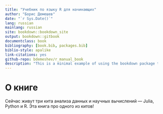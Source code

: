 ```yaml
--- 
title: "Учебник по языку R для начинающих"
author: "Борис Демешев"
date: "`r Sys.Date()`"
lang: russian
mainlang: russian
site: bookdown::bookdown_site
output: bookdown::gitbook
documentclass: book
bibliography: [book.bib, packages.bib]
biblio-style: apalike
link-citations: yes
github-repo: bdemeshev/r_manual_book
description: "This is a minimal example of using the bookdown package to write a book. The output format for this example is bookdown::gitbook."
---
```


# О книге {-}

Сейчас живут три кита анализа данных и научных вычислений --- Julia, Python и R. Эта книга про одного из китов!


